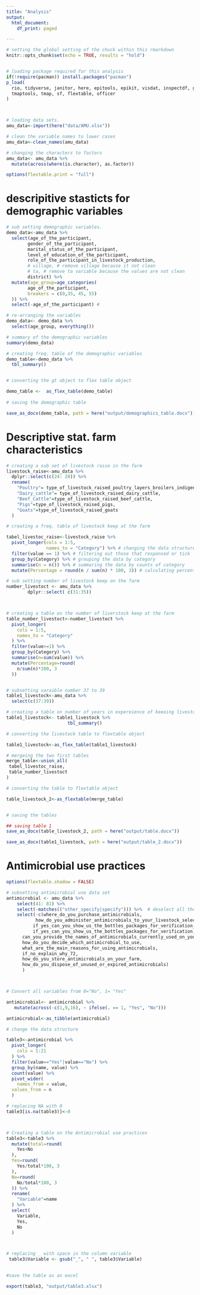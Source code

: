 ```yaml
---
title: "Analysis"
output:
  html_document:
    df_print: paged

---
```


```r
# setting the global setting of the chuck within this rmarkdown
knitr::opts_chunk$set(echo = TRUE, results = "hold")


# loading package required for this analysis 
if(!require(pacman)) install.packages("pacman")
p_load(
  rio, tidyverse, janitor, here, epitools, epikit, visdat, inspectdf, gtsummary, 
  tmaptools, tmap, sf, flextable, officer
)



# loading data sets.
amu_data<-import(here("data/AMU.xlsx"))

# clean the variable names to lower cases
amu_data<-clean_names(amu_data)

# changing the characters to factors 
amu_data<- amu_data %>% 
  mutate(across(where(is.character), as.factor))

options(flextable.print = "full")


```

# descripitive stasticts for demographic variables 

```r
# sub setting demographic variables.
demo_data<-amu_data %>% 
  select(age_of_the_participant,
        gender_of_the_participant, 
        marital_status_of_the_participant, 
        level_of_education_of_the_participant,
        role_of_the_participant_in_livestock_production,
        # village, # remove village because it not clean 
        # ta, # remove ta variable because the values are not clean
        district) %>% 
  mutate(age_group=age_categories(
        age_of_the_participant, 
        breakers = c(0,35, 45, 55)
  )) %>% 
  select(-age_of_the_participant) #

# re-arranging the variables
demo_data<- demo_data %>% 
  select(age_group, everything())

# summary of the demographic variables
summary(demo_data)

# creating freq. table of the demographic variables
demo_table<-demo_data %>% 
  tbl_summary()


# converting the gt object to flex table object

demo_table <-  as_flex_table(demo_table) 
               
# saving the demographic table

save_as_docx(demo_table, path = here("output/demographics_table.docx"))


```

# Descriptive stat. farm characteristics

```r
# creating a sub set of livestock raise in the farm
livestock_raise<-amu_data %>% 
  dplyr::select(c(24: 28)) %>% 
  rename(
    "Poultry"= type_of_livestock_raised_poultry_layers_broilers_indigenous, 
    "Dairy_cattle"= type_of_livestock_raised_dairy_cattle, 
    "Beef_Cattle"=type_of_livestock_raised_beef_cattle, 
    "Pigs"=type_of_livestock_raised_pigs, 
    "Goats"=type_of_livestock_raised_goats
  )

# creating a freq. table of livestock keep at the farm

tabel_livestoc_raise<-livestock_raise %>% 
  pivot_longer(cols = 1:5, 
               names_to = "Category") %>% # changing the data structure
  filter(value == 1) %>% # filtering out those that responsed or tick 
  group_by(Category) %>% # grouping the data by category
  summarise(n = n()) %>% # summaring the data by counts of category
  mutate(Percentage = round(n / sum(n) * 100, 3)) # calculating percentage

# sub setting number of livestock keep on the farm
number_livestoct <- amu_data %>% 
        dplyr::select( c(31:35))



# creating a table on the number of liverstock keep at the farm
table_number_livestoct<-number_livestoct %>% 
  pivot_longer(
    cols = 1:5, 
    names_to = "Category"
  ) %>% 
  filter(value>=1) %>% 
  group_by(Category) %>% 
  summarise(n=sum(value)) %>% 
  mutate(Percentage=round(
    n/sum(n)*100, 3
  ))


# subsetting varaible number 37 to 39
table1_livestock<-amu_data %>% 
  select(c(37:39))

# creating a table on number of years in expereience of keeoing livestock
table1_livestock<- table1_livestock %>% 
                       tbl_summary()

# converting the livestock table to flextable object

table1_livestock<-as_flex_table(table1_livestock)

# mergeing the two first tables 
merge_table<-union_all(
 tabel_livestoc_raise, 
 table_number_livestoct
)

# converting the table to flextable object

table_livestock_2<-as_flextable(merge_table)


# saving the tables 

## saving table 1 
save_as_docx(table_livestock_2, path = here("output/table.docx"))

save_as_docx(table1_livestock, path = here("output/table_2.docx"))


```


# Antimicrobial use practices


```r
options(flextable.shadow = FALSE)

# subsetting antimicrobial use data set
antimicrobial <- amu_data %>% 
    select(41: 81) %>% 
    select(-matches(("other_specify|specify"))) %>%  # deselect all the variables contain others and specify.
    select(-c(where_do_you_purchase_antimicrobials, 
           how_do_you_administer_antimicrobials_to_your_livestock_select_all_that_apply, 
          if_yes_can_you_show_us_the_bottles_packages_for_verification_url, 
          if_yes_can_you_show_us_the_bottles_packages_for_verification, 
      can_you_provide_the_names_of_antimicrobials_currently_used_on_your_farm,
      how_do_you_decide_which_antimicrobial_to_use,
      what_are_the_main_reasons_for_using_antimicrobials, 
      if_no_explain_why_72, 
      how_do_you_store_antimicrobials_on_your_farm, 
      how_do_you_dispose_of_unused_or_expired_antimicrobials)
      )  



# Convert all variables from 0="No", 1= "Yes"

antimicrobial<- antimicrobial %>% 
   mutate(across(-c(1,9,16), ~ ifelse(. == 1, "Yes", "No")))

antimicrobial<-as_tibble(antimicrobial)

# change the data structure

table3<-antimicrobial %>% 
  pivot_longer(
    cols = 1:21
  ) %>% 
  filter(value=="Yes"|value=="No") %>% 
  group_by(name, value) %>%
  count(value) %>%
  pivot_wider(
    names_from = value,
  values_from = n
  )

# replacing NA with 0
table3[is.na(table3)]<-0



# Creating a table on the Antimicrobial use practices
table3<-table3 %>% 
  mutate(total=round(
    Yes+No
  ), 
  Yes=round(
    Yes/total*100, 3
  ), 
  No=round(
    No/total*100, 3
  )) %>% 
  rename(
    "Variable"=name
  ) %>% 
  select(
    Variable, 
    Yes, 
    No
  )



# replacing _ with space in the column variable
 table3$Variable <- gsub("_", " ", table3$Variable) 
  

#save the table as an excel 

export(table3, "output/table3.xlsx")




```



```r



```

